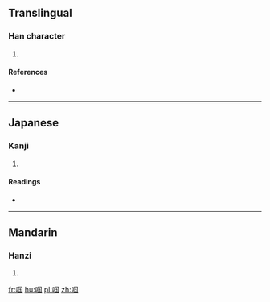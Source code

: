 {{also|嘓}}
==Translingual==

===Han character===
{{Han char|rn=30|rad=口|as=08|sn=11|four=|canj=口田一戈 (RWMI)|ids=⿰[[口]][[国]]}}

# {{defn|Han|sort=口08}}

====References====
* {{Han ref|kx=0196.261|hdz=10640.061|uh=556F|ud=21871}}

----

==Japanese==

===Kanji===
{{ja-kanji|grade=|rs=口08}}

# {{defn|lang=ja|sort=口08}}

====Readings====
* {{ja-readings|on=[[かく]] (kaku), [[きょく]] (kyoku)|kun=}}

----

==Mandarin==

===Hanzi===
{{cmn-hanzi|pin=[[guo]] ([[guo5]])|wg=kuo<sup>5</sup>}}

# {{defn|lang=cmn|sort=口08}}

[[fr:啯]]
[[hu:啯]]
[[pl:啯]]
[[zh:啯]]